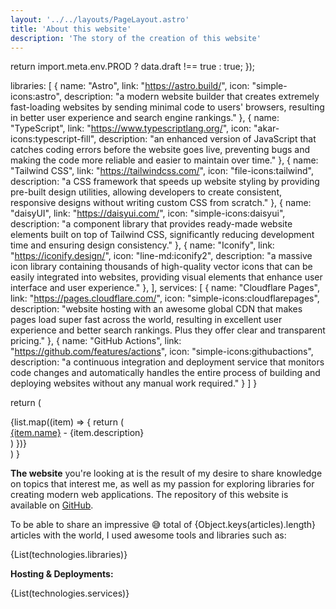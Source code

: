 ```yaml
---
layout: '../../layouts/PageLayout.astro'
title: 'About this website'
description: 'The story of the creation of this website'
---
```




  return import.meta.env.PROD ? data.draft !== true : true;
});


  libraries: [
    { name: "Astro", link: "https://astro.build/", icon: "simple-icons:astro", description: "a modern website builder that creates extremely fast-loading websites by sending minimal code to users' browsers, resulting in better user experience and search engine rankings." },
    { name: "TypeScript", link: "https://www.typescriptlang.org/", icon: "akar-icons:typescript-fill", description: "an enhanced version of JavaScript that catches coding errors before the website goes live, preventing bugs and making the code more reliable and easier to maintain over time." },
    { name: "Tailwind CSS", link: "https://tailwindcss.com/", icon: "file-icons:tailwind", description: "a CSS framework that speeds up website styling by providing pre-built design utilities, allowing developers to create consistent, responsive designs without writing custom CSS from scratch." },
    { name: "daisyUI", link: "https://daisyui.com/", icon: "simple-icons:daisyui", description: "a component library that provides ready-made website elements built on top of Tailwind CSS, significantly reducing development time and ensuring design consistency." },
    { name: "Iconify", link: "https://iconify.design/", icon: "line-md:iconify2", description: "a massive icon library containing thousands of high-quality vector icons that can be easily integrated into websites, providing visual elements that enhance user interface and user experience." },
  ],
  services: [
    { name: "Cloudflare Pages", link: "https://pages.cloudflare.com/", icon: "simple-icons:cloudflarepages", description: "website hosting with an awesome global CDN that makes pages load super fast across the world, resulting in excellent user experience and better search rankings. Plus they offer clear and transparent pricing." },
    { name: "GitHub Actions", link: "https://github.com/features/actions", icon: "simple-icons:githubactions", description: "a continuous integration and deployment service that monitors code changes and automatically handles the entire process of building and deploying websites without any manual work required." }
  ]
}

  return (
    <div class="flex flex-col gap-4 my-8">
      {list.map((item) => {
        return (
          <div class="flex items-center gap-3">
            <div class="flex-shrink-0 aspect-square min-w-8 min-h-8 flex items-center justify-center">
              <Icon icon={item.icon} class='w-8 h-8 md:w-12 md:h-12 text-primary' />
            </div>
            <div class="flex-1">
              <a href={item.link}>{item.name}</a> - {item.description}
            </div>
          </div>
        )
      })}
    </div>
  )
}

**The website** you're looking at is the result of my desire to share knowledge on topics that interest me, 
as well as my passion for exploring libraries for creating modern web applications. 
The repository of this website is available on [GitHub](https://github.com/Avaray/dav.one).

To be able to share an impressive 😅 total of <span class="font-bold">{Object.keys(articles).length} articles</span> with the world, I used awesome tools and libraries such as:  

{List(technologies.libraries)}

**Hosting & Deployments:**

{List(technologies.services)}

<StatsLighthouse />

<StatsCloudflare />
